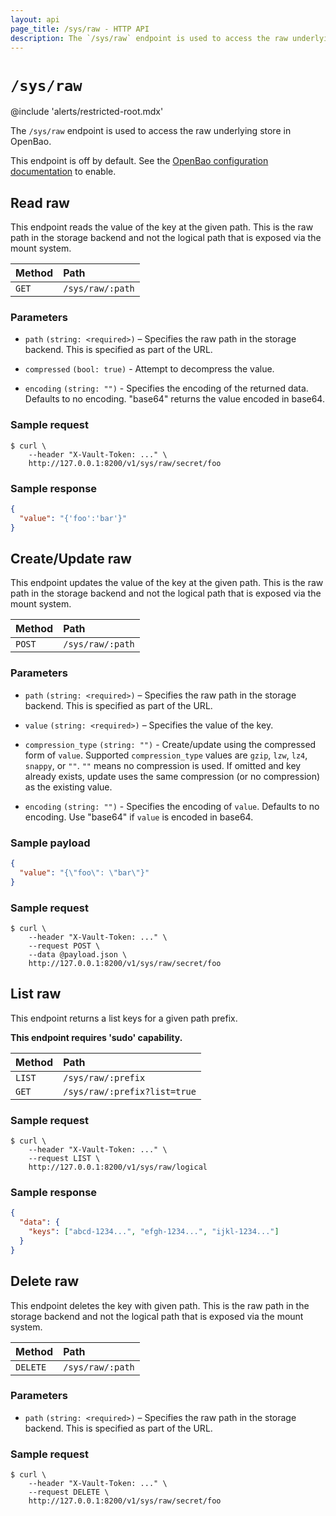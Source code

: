 ```yaml
---
layout: api
page_title: /sys/raw - HTTP API
description: The `/sys/raw` endpoint is used to access the raw underlying store in OpenBao.
---
```


# `/sys/raw`

@include 'alerts/restricted-root.mdx'

The `/sys/raw` endpoint is used to access the raw underlying store in OpenBao.

This endpoint is off by default. See the
[OpenBao configuration documentation](/vault/docs/configuration) to
enable.

## Read raw

This endpoint reads the value of the key at the given path. This is the raw path
in the storage backend and not the logical path that is exposed via the mount
system.

| Method | Path             |
| :----- | :--------------- |
| `GET`  | `/sys/raw/:path` |

### Parameters

- `path` `(string: <required>)` – Specifies the raw path in the storage backend.
  This is specified as part of the URL.

- `compressed` `(bool: true)` - Attempt to decompress the value.

- `encoding` `(string: "")` - Specifies the encoding of the returned data. Defaults to no encoding.
  "base64" returns the value encoded in base64.

### Sample request

```shell-session
$ curl \
    --header "X-Vault-Token: ..." \
    http://127.0.0.1:8200/v1/sys/raw/secret/foo
```

### Sample response

```json
{
  "value": "{'foo':'bar'}"
}
```

## Create/Update raw

This endpoint updates the value of the key at the given path. This is the raw
path in the storage backend and not the logical path that is exposed via the
mount system.

| Method | Path             |
| :----- | :--------------- |
| `POST`  | `/sys/raw/:path` |

### Parameters

- `path` `(string: <required>)` – Specifies the raw path in the storage backend.
  This is specified as part of the URL.

- `value` `(string: <required>)` – Specifies the value of the key.

- `compression_type` `(string: "")` - Create/update using the compressed form of `value`. Supported `compression_type`
  values are `gzip`, `lzw`, `lz4`, `snappy`, or `""`. `""` means no compression is used. If omitted and key already exists,
  update uses the same compression (or no compression) as the existing value.

- `encoding` `(string: "")` - Specifies the encoding of `value`. Defaults to no encoding.
  Use "base64" if `value` is encoded in base64.

### Sample payload

```json
{
  "value": "{\"foo\": \"bar\"}"
}
```

### Sample request

```shell-session
$ curl \
    --header "X-Vault-Token: ..." \
    --request POST \
    --data @payload.json \
    http://127.0.0.1:8200/v1/sys/raw/secret/foo
```

## List raw

This endpoint returns a list keys for a given path prefix.

**This endpoint requires 'sudo' capability.**

| Method | Path                         |
| :----- | :--------------------------- |
| `LIST` | `/sys/raw/:prefix`           |
| `GET`  | `/sys/raw/:prefix?list=true` |

### Sample request

```shell-session
$ curl \
    --header "X-Vault-Token: ..." \
    --request LIST \
    http://127.0.0.1:8200/v1/sys/raw/logical
```

### Sample response

```json
{
  "data": {
    "keys": ["abcd-1234...", "efgh-1234...", "ijkl-1234..."]
  }
}
```

## Delete raw

This endpoint deletes the key with given path. This is the raw path in the
storage backend and not the logical path that is exposed via the mount system.

| Method   | Path             |
| :------- | :--------------- |
| `DELETE` | `/sys/raw/:path` |

### Parameters

- `path` `(string: <required>)` – Specifies the raw path in the storage backend.
  This is specified as part of the URL.

### Sample request

```shell-session
$ curl \
    --header "X-Vault-Token: ..." \
    --request DELETE \
    http://127.0.0.1:8200/v1/sys/raw/secret/foo
```
